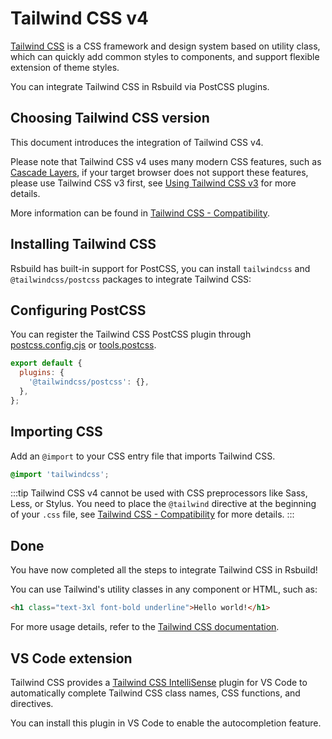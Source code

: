 # Tailwind CSS v4

[Tailwind CSS](https://tailwindcss.com/) is a CSS framework and design system based on utility class, which can quickly add common styles to components, and support flexible extension of theme styles.

You can integrate Tailwind CSS in Rsbuild via PostCSS plugins.

## Choosing Tailwind CSS version

This document introduces the integration of Tailwind CSS v4.

Please note that Tailwind CSS v4 uses many modern CSS features, such as [Cascade Layers](https://developer.mozilla.org/zh-CN/docs/Learn_web_development/Core/Styling_basics/Cascade_layers), if your target browser does not support these features, please use Tailwind CSS v3 first, see [Using Tailwind CSS v3](/guide/styling/tailwindcss-v3) for more details.

More information can be found in [Tailwind CSS - Compatibility](https://tailwindcss.com/docs/compatibility).

## Installing Tailwind CSS

Rsbuild has built-in support for PostCSS, you can install `tailwindcss` and `@tailwindcss/postcss` packages to integrate Tailwind CSS:


<PackageManagerTabs command="add tailwindcss @tailwindcss/postcss -D" />

## Configuring PostCSS

You can register the Tailwind CSS PostCSS plugin through [postcss.config.cjs](https://npmjs.com/package/postcss-loader#config) or [tools.postcss](/config/tools/postcss).

```js title="postcss.config.mjs"
export default {
  plugins: {
    '@tailwindcss/postcss': {},
  },
};
```

## Importing CSS

Add an `@import` to your CSS entry file that imports Tailwind CSS.

```css title="src/index.css"
@import 'tailwindcss';
```

:::tip
Tailwind CSS v4 cannot be used with CSS preprocessors like Sass, Less, or Stylus. You need to place the `@tailwind` directive at the beginning of your `.css` file, see [Tailwind CSS - Compatibility](https://tailwindcss.com/docs/compatibility#sass-less-and-stylus) for more details.
:::

## Done

You have now completed all the steps to integrate Tailwind CSS in Rsbuild!

You can use Tailwind's utility classes in any component or HTML, such as:

```html
<h1 class="text-3xl font-bold underline">Hello world!</h1>
```

For more usage details, refer to the [Tailwind CSS documentation](https://tailwindcss.com/).

## VS Code extension

Tailwind CSS provides a [Tailwind CSS IntelliSense](https://github.com/tailwindlabs/tailwindcss-intellisense) plugin for VS Code to automatically complete Tailwind CSS class names, CSS functions, and directives.

You can install this plugin in VS Code to enable the autocompletion feature.
